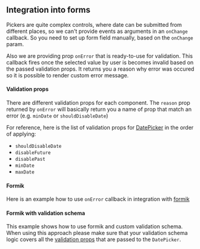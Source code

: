 
<PageMeta title="Form integration" />

## Integration into forms

Pickers are quite complex controls, where date can be submitted from different places, so we can't provide events as arguments in
an `onChange` callback. So you need to set up form field manually, based on the `onChange` param.

Also we are providing prop `onError` that is ready-to-use for validation. This callback fires once
the selected value by user is becomes invalid based on the passed validation props.
It returns you a reason why error was occured so it is possible to render custom error message.

#### Validation props

There are different validation props for each component. The `reason` prop returned by `onError`
will basically return you a name of prop that match an error (e.g. `minDate` or `shouldDisableDate`)

For reference, here is the list of validation props for [DatePicker](/api/DatePicker) in the order of applying:

- `shouldDisableDate`
- `disableFuture`
- `disablePast`
- `minDate`
- `maxDate`

<Ad />

#### Formik

Here is an example how to use `onError` callback in integration with [formik](https://jaredpalmer.com/formik)

<Example source={FormikOurValidationExample} />

#### Formik with validation schema

This example shows how to use formik and custom validation schema. When using this approach please make sure that
your validation schema logic covers all the [validation props](#validation-props) that are passed to the `DatePicker`.

<Example source={FormikValidationSchema} />
